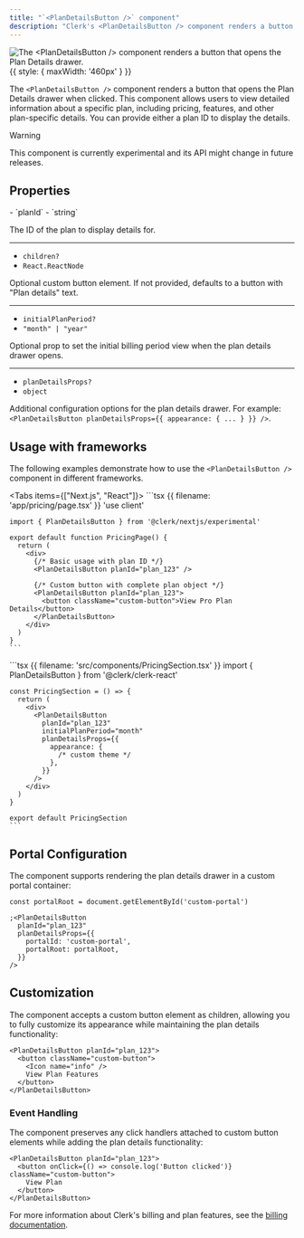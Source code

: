 ```yaml
---
title: "`<PlanDetailsButton />` component"
description: "Clerk's <PlanDetailsButton /> component renders a button that opens the Plan Details drawer."
---
```


![The \<PlanDetailsButton /> component renders a button that opens the Plan Details drawer.](/docs/images/ui-components/plan-details-button.png){{ style: { maxWidth: '460px' } }}

The `<PlanDetailsButton />` component renders a button that opens the Plan Details drawer when clicked. This component allows users to view detailed information about a specific plan, including pricing, features, and other plan-specific details. You can provide either a plan ID to display the details.

> [!WARNING]
> This component is currently experimental and its API might change in future releases.

## Properties

<Properties>
  - `planId`
  - `string`

  The ID of the plan to display details for.

  ---

  - `children?`
  - `React.ReactNode`

  Optional custom button element. If not provided, defaults to a button with "Plan details" text.

  ---

  - `initialPlanPeriod?`
  - `"month" | "year"`

  Optional prop to set the initial billing period view when the plan details drawer opens.

  ---

  - `planDetailsProps?`
  - `object`

  Additional configuration options for the plan details drawer. For example: `<PlanDetailsButton planDetailsProps={{ appearance: { ... } }} />`.
</Properties>

## Usage with frameworks

The following examples demonstrate how to use the `<PlanDetailsButton />` component in different frameworks.

<Tabs items={["Next.js", "React"]}>
  <Tab>
    ```tsx {{ filename: 'app/pricing/page.tsx' }}
    'use client'

    import { PlanDetailsButton } from '@clerk/nextjs/experimental'

    export default function PricingPage() {
      return (
        <div>
          {/* Basic usage with plan ID */}
          <PlanDetailsButton planId="plan_123" />

          {/* Custom button with complete plan object */}
          <PlanDetailsButton planId="plan_123">
            <button className="custom-button">View Pro Plan Details</button>
          </PlanDetailsButton>
        </div>
      )
    }
    ```
  </Tab>

  <Tab>
    ```tsx {{ filename: 'src/components/PricingSection.tsx' }}
    import { PlanDetailsButton } from '@clerk/clerk-react'

    const PricingSection = () => {
      return (
        <div>
          <PlanDetailsButton
            planId="plan_123"
            initialPlanPeriod="month"
            planDetailsProps={{
              appearance: {
                /* custom theme */
              },
            }}
          />
        </div>
      )
    }

    export default PricingSection
    ```
  </Tab>
</Tabs>

## Portal Configuration

The component supports rendering the plan details drawer in a custom portal container:

```tsx
const portalRoot = document.getElementById('custom-portal')

;<PlanDetailsButton
  planId="plan_123"
  planDetailsProps={{
    portalId: 'custom-portal',
    portalRoot: portalRoot,
  }}
/>
```

## Customization

The component accepts a custom button element as children, allowing you to fully customize its appearance while maintaining the plan details functionality:

```tsx
<PlanDetailsButton planId="plan_123">
  <button className="custom-button">
    <Icon name="info" />
    View Plan Features
  </button>
</PlanDetailsButton>
```

### Event Handling

The component preserves any click handlers attached to custom button elements while adding the plan details functionality:

```tsx
<PlanDetailsButton planId="plan_123">
  <button onClick={() => console.log('Button clicked')} className="custom-button">
    View Plan
  </button>
</PlanDetailsButton>
```

For more information about Clerk's billing and plan features, see the [billing documentation](/docs/billing/overview).
